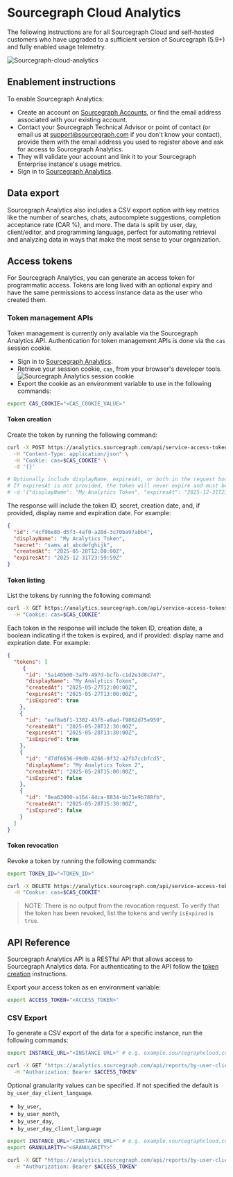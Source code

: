 # Sourcegraph Cloud Analytics

The following instructions are for all Sourcegraph Cloud and self-hosted customers who have upgraded to a sufficient version of Sourcegraph (5.9+) and fully enabled usage telemetry. 

![Sourcegraph-cloud-analytics](https://storage.googleapis.com/sourcegraph-assets/cloud-analytics.png)

## Enablement instructions

To enable Sourcegraph Analytics:

- Create an account on [Sourcegraph Accounts](https://accounts.sourcegraph.com/), or find the email address associated with your existing account.
- Contact your Sourcegraph Technical Advisor or point of contact (or email us at support@sourcegraph.com if you don't know your contact), provide them with the email address you used to register above and ask for access to Sourcegraph Analytics.
- They will validate your account and link it to your Sourcegraph Enterprise instance's usage metrics.
- Sign in to [Sourcegraph Analytics](https://analytics.sourcegraph.com).

## Data export

Sourcegraph Analytics also includes a CSV export option with key metrics like the number of searches, chats, autocomplete suggestions, completion acceptance rate (CAR %), and more. The data is split by user, day, client/editor, and programming language, perfect for automating retrieval and analyzing data in ways that make the most sense to your organization.


## Access tokens

For Sourcegraph Analytics, you can generate an access token for programmatic access. Tokens are long lived with an optional expiry and have the same permissions to access instance data as the user who created them.

### Token management APIs

Token management is currently only available via the Sourcegraph Analytics API.
Authentication for token management APIs is done via the `cas` session cookie.

- Sign in to [Sourcegraph Analytics](https://analytics.sourcegraph.com).
- Retrieve your session cookie, `cas`, from your browser's developer tools.
![Sourcegraph Analytics session cookie](https://storage.googleapis.com/sourcegraph-assets/Docs/analytics-cookie.png)
- Export the cookie as an environment variable to use in the following commands:
```sh
export CAS_COOKIE="<CAS_COOKIE_VALUE>"
```

#### Token creation

Create the token by running the following command:

```sh
curl -X POST https://analytics.sourcegraph.com/api/service-access-tokens \
  -H "Content-Type: application/json" \
  -H "Cookie: cas=$CAS_COOKIE" \
  -d '{}'

# Optionally include displayName, expiresAt, or both in the request body.
# If expiresAt is not provided, the token will never expire and must be revoked manually.
# -d '{"displayName": "My Analytics Token", "expiresAt": "2025-12-31T23:59:59Z"}'  
```

The response will include the token ID, secret, creation date, and, if provided, display name and expiration date. For example:

```json
{
  "id": "4cf96e80-d5f3-4af0-a28d-3c70ba97abb4",
  "displayName": "My Analytics Token",
  "secret": "sams_at_abcdefghijk",
  "createdAt": "2025-05-28T12:00:00Z",
  "expiresAt": "2025-12-31T23:59:59Z"
}
```

#### Token listing

List the tokens by running the following command:
```sh
curl -X GET https://analytics.sourcegraph.com/api/service-access-tokens \
  -H "Cookie: cas=$CAS_COOKIE"
```
Each token in the response will include the token ID, creation date, a boolean indicating if the token is expired, and if provided: display name and expiration date. For example:
```json
{
  "tokens": [
     {
      "id": "5a140b00-3a79-497d-bcfb-c1d2e3d8c747",
      "displayName": "My Analytics Token",
      "createdAt": "2025-05-27T12:00:00Z",
      "expiresAt": "2025-05-27T13:00:00Z",
      "isExpired": true
    },
    {
      "id": "eaf8a6f1-1302-43f6-a9ad-f9862d75e959",
      "createdAt": "2025-05-28T12:30:00Z",
      "expiresAt": "2025-05-28T13:30:00Z",
      "isExpired": true
    },
    {
      "id": "d7df6636-99d0-4266-9f32-a2fb7ccbfcd5",
      "displayName": "My Analytics Token 2",
      "createdAt": "2025-05-28T15:00:00Z",
      "isExpired": false
    },
    {
      "id": "8ea63000-a164-44ca-8834-bb71e9b788fb",
      "createdAt": "2025-05-28T15:30:00Z",
      "isExpired": false
    }
  ]
}
```

#### Token revocation

Revoke a token by running the following commands:
```sh
export TOKEN_ID="<TOKEN_ID>"

curl -X DELETE https://analytics.sourcegraph.com/api/service-access-tokens/$TOKEN_ID \
  -H "Cookie: cas=$CAS_COOKIE"
```

> NOTE: There is no output from the revocation request. To verify that the token has been revoked, list the tokens and verify `isExpired` is `true`.

## API Reference

Sourcegraph Analytics API is a RESTful API that allows access to Sourcegraph Analytics data. For authenticating to the API follow the [token creation](#token-creation) instructions.

Export your access token as en environment variable:
```sh
export ACCESS_TOKEN="<ACCESS_TOKEN>"
```

### CSV Export

To generate a CSV export of the data for a specific instance, run the following commands:
```sh
export INSTANCE_URL="<INSTANCE URL>" # e.g. example.sourcegraphcloud.com

curl -X GET "https://analytics.sourcegraph.com/api/reports/by-user-client-date?instanceURL=$INSTANCE_URL" \
  -H "Authorization: Bearer $ACCESS_TOKEN"
```

Optional granularity values can be specified. If not specified the default is `by_user_day_client_language`.
- `by_user`, 
- `by_user_month`, 
- `by_user_day`, 
- `by_user_day_client_language`

```sh
export INSTANCE_URL="<INSTANCE_URL>" # e.g. example.sourcegraphcloud.com
export GRANULARITY="<GRANULARITY>"

curl -X GET "https://analytics.sourcegraph.com/api/reports/by-user-client-date?instanceURL=$INSTANCE_URL&granularity=$GRANULARITY" \
  -H "Authorization: Bearer $ACCESS_TOKEN"
```
